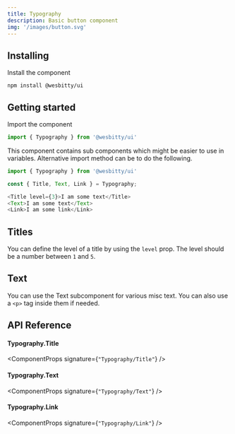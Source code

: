 ```yaml
---
title: Typography
description: Basic button component
img: '/images/button.svg'
---
```


## Installing

Install the component

```cli
npm install @wesbitty/ui
```

## Getting started

Import the component

```js
import { Typography } from '@wesbitty/ui'
```

This component contains sub components which might be easier to use in variables.
Alternative import method can be to do the following.

```js
import { Typography } from '@wesbitty/ui'

const { Title, Text, Link } = Typography;

<Title level={3}>I am some text</Title>
<Text>I am some text</Text>
<Link>I am some link</Link>
```

## Titles

You can define the level of a title by using the `level` prop. The level should be a number between `1` and `5`.

<CodeSample sample="TypographyTitles" v="0" />

## Text

You can use the Text subcomponent for various misc text. You can also use a `<p>` tag inside them if needed.

<CodeSample sample="TypographyText" v="0" />

## API Reference

#### Typography.Title

<ComponentProps signature={`"Typography/Title"`} />

#### Typography.Text

<ComponentProps signature={`"Typography/Text"`} />

#### Typography.Link

<ComponentProps signature={`"Typography/Link"`} />
